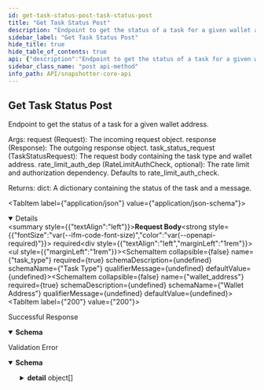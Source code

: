```yaml
---
id: get-task-status-post-task-status-post
title: "Get Task Status Post"
description: "Endpoint to get the status of a task for a given wallet address."
sidebar_label: "Get Task Status Post"
hide_title: true
hide_table_of_contents: true
api: {"description":"Endpoint to get the status of a task for a given wallet address.\n\nArgs:\n    request (Request): The incoming request object.\n    response (Response): The outgoing response object.\n    task_status_request (TaskStatusRequest): The request body containing the task type and wallet address.\n    rate_limit_auth_dep (RateLimitAuthCheck, optional): The rate limit and authorization dependency. Defaults to rate_limit_auth_check.\n\nReturns:\n    dict: A dictionary containing the status of the task and a message.","operationId":"get_task_status_post_task_status_post","requestBody":{"content":{"application/json":{"schema":{"title":"TaskStatusRequest","required":["task_type","wallet_address"],"type":"object","properties":{"task_type":{"title":"Task Type","type":"string"},"wallet_address":{"title":"Wallet Address","type":"string"}}}}},"required":true},"security":[{"api_key":[]}],"responses":{"200":{"description":"Successful Response","content":{"application/json":{"schema":{}}}},"422":{"description":"Validation Error","content":{"application/json":{"schema":{"title":"HTTPValidationError","type":"object","properties":{"detail":{"title":"Detail","type":"array","items":{"title":"ValidationError","required":["loc","msg","type"],"type":"object","properties":{"loc":{"title":"Location","type":"array","items":{"anyOf":[{"type":"string"},{"type":"integer"}]}},"msg":{"title":"Message","type":"string"},"type":{"title":"Error Type","type":"string"}}}}}}}}}},"method":"post","path":"/task_status","servers":[{"url":"https://<TODO>/api/","description":"Uniswap V2"},{"url":"https://<TODO>/api/","description":"Phase 2 Quests"}],"securitySchemes":{"api_key":{"type":"apiKey","name":"X-API-Key","in":"header"}},"jsonRequestBodyExample":{"task_type":"string","wallet_address":"string"},"info":{"title":"Snapshotter Core API","version":"0.1.0"},"postman":{"name":"Get Task Status Post","description":{"content":"Endpoint to get the status of a task for a given wallet address.\n\nArgs:\n    request (Request): The incoming request object.\n    response (Response): The outgoing response object.\n    task_status_request (TaskStatusRequest): The request body containing the task type and wallet address.\n    rate_limit_auth_dep (RateLimitAuthCheck, optional): The rate limit and authorization dependency. Defaults to rate_limit_auth_check.\n\nReturns:\n    dict: A dictionary containing the status of the task and a message.","type":"text/plain"},"url":{"path":["task_status"],"host":["{{baseUrl}}"],"query":[],"variable":[]},"header":[{"key":"Content-Type","value":"application/json"},{"key":"Accept","value":"application/json"}],"method":"POST","body":{"mode":"raw","raw":"\"\"","options":{"raw":{"language":"json"}}},"auth":{"type":"apikey","apikey":[{"type":"any","value":"X-API-Key","key":"key"},{"type":"any","value":"<API Key>","key":"value"},{"type":"any","value":"header","key":"in"}]}}}
sidebar_class_name: "post api-method"
info_path: API/snapshotter-core-api
---
```



## Get Task Status Post



Endpoint to get the status of a task for a given wallet address.

Args:
    request (Request): The incoming request object.
    response (Response): The outgoing response object.
    task_status_request (TaskStatusRequest): The request body containing the task type and wallet address.
    rate_limit_auth_dep (RateLimitAuthCheck, optional): The rate limit and authorization dependency. Defaults to rate_limit_auth_check.

Returns:
    dict: A dictionary containing the status of the task and a message.

<MimeTabs><TabItem label={"application/json"} value={"application/json-schema"}><details style={{}} data-collapsed={false} open={true}><summary style={{"textAlign":"left"}}><strong>Request Body</strong><strong style={{"fontSize":"var(--ifm-code-font-size)","color":"var(--openapi-required)"}}> required</strong></summary><div style={{"textAlign":"left","marginLeft":"1rem"}}></div><ul style={{"marginLeft":"1rem"}}><SchemaItem collapsible={false} name={"task_type"} required={true} schemaDescription={undefined} schemaName={"Task Type"} qualifierMessage={undefined} defaultValue={undefined}></SchemaItem><SchemaItem collapsible={false} name={"wallet_address"} required={true} schemaDescription={undefined} schemaName={"Wallet Address"} qualifierMessage={undefined} defaultValue={undefined}></SchemaItem></ul></details></TabItem></MimeTabs><div><ApiTabs><TabItem label={"200"} value={"200"}><div>

Successful Response

</div><div><MimeTabs schemaType={"response"}><TabItem label={"application/json"} value={"application/json"}><SchemaTabs><TabItem label={"Schema"} value={"Schema"}><details style={{}} data-collapsed={false} open={true}><summary style={{"textAlign":"left"}}><strong>Schema</strong></summary><div style={{"textAlign":"left","marginLeft":"1rem"}}></div><ul style={{"marginLeft":"1rem"}}></ul></details></TabItem></SchemaTabs></TabItem></MimeTabs></div></TabItem><TabItem label={"422"} value={"422"}><div>

Validation Error

</div><div><MimeTabs schemaType={"response"}><TabItem label={"application/json"} value={"application/json"}><SchemaTabs><TabItem label={"Schema"} value={"Schema"}><details style={{}} data-collapsed={false} open={true}><summary style={{"textAlign":"left"}}><strong>Schema</strong></summary><div style={{"textAlign":"left","marginLeft":"1rem"}}></div><ul style={{"marginLeft":"1rem"}}><SchemaItem collapsible={true} className={"schemaItem"}><details style={{}}><summary style={{}}><strong>detail</strong><span style={{"opacity":"0.6"}}> object[]</span></summary><div style={{"marginLeft":"1rem"}}><SchemaItem collapsible={true} className={"schemaItem"}><details style={{}}><summary style={{}}><strong>loc</strong><span style={{"opacity":"0.6"}}> object[]</span></summary><div style={{"marginLeft":"1rem"}}><div><div><span className={"badge badge--info"}>anyOf</span><SchemaTabs><TabItem label={"MOD1"} value={"0-item-properties"}><li><div><strong>string</strong></div></li></TabItem><TabItem label={"MOD2"} value={"1-item-properties"}><li><div><strong>integer</strong></div></li></TabItem></SchemaTabs></div></div></div></details></SchemaItem><SchemaItem collapsible={false} name={"msg"} required={false} schemaDescription={undefined} schemaName={"Message"} qualifierMessage={undefined} defaultValue={undefined}></SchemaItem><SchemaItem collapsible={false} name={"type"} required={false} schemaDescription={undefined} schemaName={"Error Type"} qualifierMessage={undefined} defaultValue={undefined}></SchemaItem></div></details></SchemaItem></ul></details></TabItem><TabItem label={"Example (from schema)"} value={"Example (from schema)"}><ResponseSamples responseExample={"{\n  \"detail\": [\n    {\n      \"loc\": [\n        \"string\",\n        0\n      ],\n      \"msg\": \"string\",\n      \"type\": \"string\"\n    }\n  ]\n}"} language={"json"}></ResponseSamples></TabItem></SchemaTabs></TabItem></MimeTabs></div></TabItem></ApiTabs></div>
      